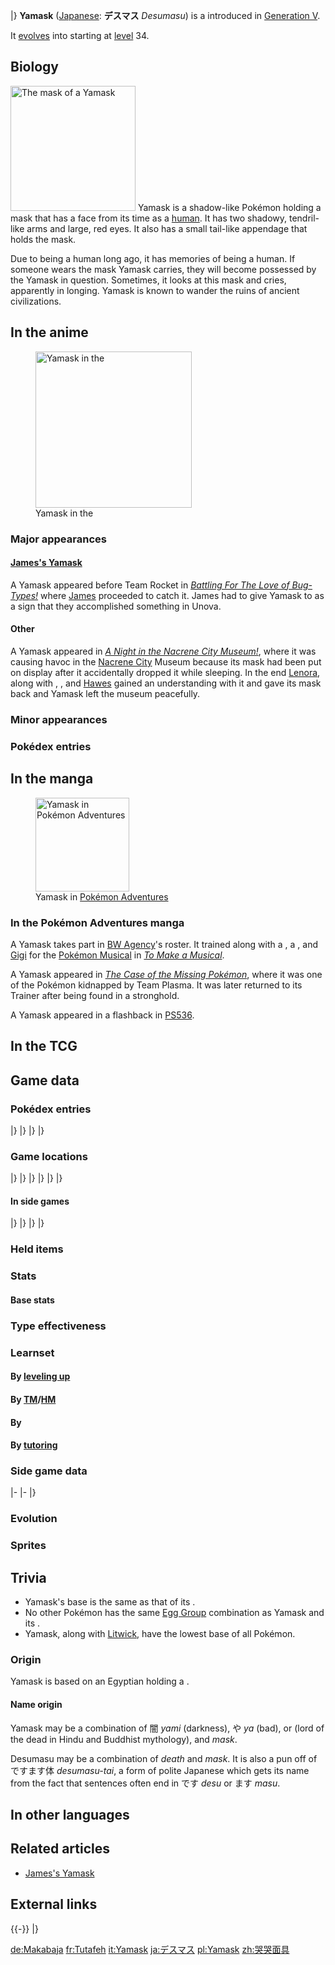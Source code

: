 {{PokémonPrevNext/Head|type=Ghost}}
{{PokémonPrevNext/Pokémon|type=Ghost|prevnum=561|prev=Sigilyph|nextnum=563|next=Cofagrigus|roundleft=tl|roundright=tr}}
{{PokémonPrevNext/Disambig|species=Yamask}}
|}
{{Pokémon Infobox
|name=Yamask
|jname=デスマス
|tmname=Desumasu
|category=Spirit
|typebox=1
|type1=Ghost
|abilityn=1
|abilitylayout=1
|ability1=Mummy
|ndex=562
|udex=068
|u2dex=124
|height-ftin=1'08"
|height-m=0.5
|weight-lbs=3.3
|weight-kg=1.5
|egggroupn=2
|egggroup1=Mineral
|egggroup2=Amorphous
|eggcycles=25
|expyield=61
|lv100exp=1,000,000
|gendercode=127
|color=Black
|catchrate=190
|evtotal=1
|evde=1
|body=04
|pokefordex=yamask
|generation=5
|friendship=70
}}
'''Yamask''' ([[List of Japanese Pokémon names|Japanese]]: '''デスマス''' ''Desumasu'') is a {{type|Ghost}} {{OBP|Pokémon|species}} introduced in [[Generation V]].

It [[evolution|evolves]] into {{p|Cofagrigus}} starting at [[level]] 34.

==Biology==
[[File:Yamask mask.png|left|thumb|200px|The mask of a Yamask]]
Yamask is a shadow-like Pokémon holding a mask that has a face from its time as a [[human]]. It has two shadowy, tendril-like arms and large, red eyes. It also has a small tail-like appendage that holds the mask.

Due to being a human long ago, it has memories of being a human. If someone wears the mask Yamask carries, they will become possessed by the Yamask in question. Sometimes, it looks at this mask and cries, apparently in longing. Yamask is known to wander the ruins of ancient civilizations.
{{left clear}}

==In the anime==
[[File:Yamask anime.png|250px|thumb|left|Yamask in the {{pkmn|anime}}]]
===Major appearances===
====[[James's Yamask]]====
A Yamask appeared before Team Rocket in ''[[BW023|Battling For The Love of Bug-Types!]]'' where [[James]] proceeded to catch it. James had to give Yamask to {{an|Giovanni}} as a sign that they accomplished something in Unova.

====Other====
A Yamask appeared in ''[[BW014|A Night in the Nacrene City Museum!]]'', where it was causing havoc in the [[Nacrene City]] Museum because its mask had been put on display after it accidentally dropped it while sleeping. In the end [[Lenora]], along with {{Ash}}, {{an|Iris}}, {{an|Cilan}} and [[Hawes]] gained an understanding with it and gave its mask back and Yamask left the museum peacefully.

===Minor appearances===

===Pokédex entries===
{{Animedexheader|Unova}}
{{Animedexbody|BW014|Yamask|Ash's Pokédex|Yamask, the Spirit Pokémon. Yamask is a {{type|Ghost}} Pokémon that wanders the ruins of ancient civilizations.}}
{{Animedexbody|BW037|Yamask|Ash's Pokédex|Yamask, the Spirit Pokémon. A Ghost-type Pokémon, Yamask wanders the ruins of ancient civilizations.}}
{{Animedexfooter/Pokémon|''Best Wishes''|Unova}}

==In the manga==
[[File:BW Agency Yamask Vanillite Solosis.png|thumb|150px|Yamask in [[Pokémon Adventures]]]]
===In the Pokémon Adventures manga===
A Yamask takes part in [[BW Agency]]'s roster. It trained along with a {{p|Solosis}}, a {{p|Vanillite}}, and [[Gigi]] for the [[Pokémon Musical]] in ''[[PS482|To Make a Musical]]''.

A Yamask appeared in ''[[PS479|The Case of the Missing Pokémon]]'', where it was one of the Pokémon kidnapped by Team Plasma. It was later returned to its Trainer after being found in a stronghold.

A Yamask appeared in a flashback in [[PS536]].

==In the TCG==
{{main|Yamask (TCG)}}

==Game data==
===Pokédex entries===
{{Dex/Header|type=ghost}}
{{Dex/NA|gen=V}}
{{Dex/Gen|gen=V}}
{{Dex/Entry1|v=Black|t=FFF|entry=Each of them carries a mask that used to be its face when it was human. Sometimes they look at it and cry.}}
{{Dex/Entry1|v=White|entry=These Pokémon arose from the spirits of people interred in graves in past ages. Each retains memories of its former life.}}
{{Dex/Entry2|v=Black 2|v2=White 2|t=FFF|entry=These Pokémon arose from the spirits of people interred in graves. Each retains memories of its former life.}}
|}
|}
{{Dex/Gen|gen=VI}}
{{Dex/Entry1|v=X|t=FFF|entry=These Pokémon arose from the spirits of people interred in graves. Each retains memories of its former life.}}
{{Dex/Entry1|v=Y|entry=Each of them carries a mask that used to be its face when it was human. Sometimes they look at it and cry.}}
{{Dex/Entry1|v=Omega Ruby|t=FFF|entry=These Pokémon arose from the spirits of people interred in graves. Each retains memories of its former life.}}
{{Dex/Entry1|v=Alpha Sapphire|t=FFF|entry=Each of them carries a mask that used to be its face when it was human. Sometimes they look at it and cry.}}
|}
|}
{{Dex/Footer}}

===Game locations===
{{Availability/Header|type=ghost}}
{{Availability/NA|gen=V}}
{{Availability/Gen|gen=V}}
{{Availability/Entry2|v=Black|v2=White|t=FFF|area=[[Relic Castle]]}}
{{Availability/Entry2|v=Black 2|v2=White 2|t=FFF|area=[[Relic Castle]]}}
|}
|}
{{Availability/Gen|gen=VI}}
{{Availability/Entry2/None|v=X|v2=Y}}
{{Availability/Entry2|v=Omega Ruby|v2=Alpha Sapphire|t=FFF|t2=FFF|area={{pkmn|breeding|Breed}} {{p|Cofagrigus}}}}
|}
|}
{{Availability/Gen|gen=VII}}
{{Availability/Entry2/None|v=Sun|v2=Moon|area=[[Pokémon Bank]]}}
{{Availability/Entry2/None|v=Ultra Sun|v2=Ultra Moon|area=[[Pokémon Bank]]}}
|}
|}
{{Availability/Footer}}

====In side games====
{{Availability/Header|type=Ghost}}
{{Availability/NA|gen=V}}
{{Availability/Gen|gen=V}}
{{Availability/Entry1|1|v=Rumble Blast|color={{fire color}}|area=Cave: [[Rugged Flats]]}}
{{Availability/Entry1|1|v=PokéPark 2|link=PokéPark 2: Wonders Beyond|color={{grass color}}|area=[[Wish Park]]}}
{{Availability/Entry1|1|v=MD GTI|link=Pokémon Mystery Dungeon: Gates to Infinity|color={{silver color}}|area=[[Great Glacier]] (1F-14F), [[Redland Reaches]] (1F-10F), [[Eastern Savanna]] (1F-14F), [[Slumbering Cave]] (B1-B99), Magnagate dungeons}}
{{Availability/Entry1|1|v=Rumble U|color={{fire color}}|area=[[Vehicle Gallery#A Flowing Desert|Vehicle Gallery: A Flowing Desert]]}}
|}
|}
{{Availability/Gen|gen=VI}}
{{Availability/Entry1|1|v=Battle Trozei|color={{defense color}}|area=[[Dragon Hill#Stage 2|Dragon Hill: Stage 2]]}}
{{Availability/Entry1|1|v=Shuffle|color={{beauty color}}|area=[[Wacky Workshop|Wacky Workshop: Stage 164]]}}
{{Availability/Entry1|1|v=Rumble World|color={{fire color}}|area=[[Distortion Land#Withered Cemetery|Distortion Land: Withered Cemetery]] <small>(All Areas)</small>}}
{{Availability/Entry1|1|v=Picross|color={{skill color light}}|area=[[Pokémon Picross Stages#Area 19|Area 19: Stage 05]]}}
|}
|}
{{Availability/Footer}}

===Held items===
{{HeldItems
|type=ghost
|bw1=Spell Tag|bw1type=None|bw1rar=5
|b2w21=Spell Tag|b2w21type=None|b2w21rar=5
}}

===Stats===
====Base stats====
{{BaseStats
|type=Ghost
|HP=38
|Attack=30
|Defense=85
|SpAtk=55
|SpDef=65
|Speed=30}}

===Type effectiveness===
{{TypeEffectiveness
|type1=Ghost
|Normal=0
|Fighting=0
|Flying=100
|Poison=50
|Ground=100
|Rock=100
|Bug=50
|Ghost=200
|Steel=100
|Fire=100
|Water=100
|Grass=100
|Electric=100
|Psychic=100
|Ice=100
|Dragon=100
|Dark=200
|Fairy=100
|notes=yes
|ghost=yes
|newnormal=1
|newfighting=1}}

===Learnset===
====By [[Level|leveling up]]====
{{learnlist/levelh/7|Yamask|Ghost|Ghost|5}}
{{learnlist/level7|1|Astonish|Ghost|Physical|30|100|15||'''}}
{{learnlist/level7|1|Protect|Normal|Status|&mdash;|&mdash;|10}}
{{learnlist/level7|5|Disable|Normal|Status|&mdash;|100|20}}
{{learnlist/level7|9|Haze|Ice|Status|&mdash;|&mdash;|30}}
{{learnlist/level7|13|Night Shade|Ghost|Special|&mdash;|100|15}}
{{learnlist/level7|17|Hex|Ghost|Special|65|100|10||'''}}
{{learnlist/level7|21|Will-O-Wisp|Fire|Status|&mdash;|85|15}}
{{learnlist/level7|25|Ominous Wind|Ghost|Special|60|100|5||'''}}
{{learnlist/level7|29|Curse|Ghost|Status|&mdash;|&mdash;|10}}
{{learnlist/level7|33|Power Split|Psychic|Status|&mdash;|&mdash;|10}}
{{learnlist/level7|33|Guard Split|Psychic|Status|&mdash;|&mdash;|10}}
{{learnlist/level7|37|Shadow Ball|Ghost|Special|80|100|15||'''}}
{{learnlist/level7|41|Grudge|Ghost|Status|&mdash;|&mdash;|5}}
{{learnlist/level7|45|Mean Look|Normal|Status|&mdash;|&mdash;|5}}
{{learnlist/level7|49|Destiny Bond|Ghost|Status|&mdash;|&mdash;|5}}
{{learnlist/levelf/7|Yamask|Ghost|Ghost|5}}

====By [[TM]]/[[HM]]====
{{learnlist/tmh/7|Yamask|Ghost|Ghost|5}}
{{learnlist/tm7|TM04|Calm Mind|Psychic|Status|&mdash;|&mdash;|20}}
{{learnlist/tm7|TM06|Toxic|Poison|Status|&mdash;|90|10}}
{{learnlist/tm7|TM10|Hidden Power|Normal|Special|60|100|15}}
{{learnlist/tm7|TM17|Protect|Normal|Status|&mdash;|&mdash;|10}}
{{learnlist/tm7|TM18|Rain Dance|Water|Status|&mdash;|&mdash;|5}}
{{learnlist/tm7|TM20|Safeguard|Normal|Status|&mdash;|&mdash;|25}}
{{learnlist/tm7|TM21|Frustration|Normal|Physical|&mdash;|100|20}}
{{learnlist/tm7|TM27|Return|Normal|Physical|&mdash;|100|20}}
{{learnlist/tm7|TM29|Psychic|Psychic|Special|90|100|10}}
{{learnlist/tm7|TM30|Shadow Ball|Ghost|Special|80|100|15||'''}}
{{learnlist/tm7|TM32|Double Team|Normal|Status|&mdash;|&mdash;|15}}
{{learnlist/tm7|TM42|Facade|Normal|Physical|70|100|20}}
{{learnlist/tm7|TM44|Rest|Psychic|Status|&mdash;|&mdash;|10}}
{{learnlist/tm7|TM45|Attract|Normal|Status|&mdash;|100|15}}
{{learnlist/tm7|TM46|Thief|Dark|Physical|60|100|25}}
{{learnlist/tm7|TM48|Round|Normal|Special|60|100|15}}
{{learnlist/tm7|TM53|Energy Ball|Grass|Special|90|100|10}}
{{learnlist/tm7|TM61|Will-O-Wisp|Fire|Status|&mdash;|85|15}}
{{learnlist/tm7|TM63|Embargo|Dark|Status|&mdash;|100|15}}
{{learnlist/tm7|TM66|Payback|Dark|Physical|50|100|10}}
{{learnlist/tm7|TM77|Psych Up|Normal|Status|&mdash;|&mdash;|10}}
{{learnlist/tm7|TM83|Infestation|Bug|Special|20|100|20}}
{{learnlist/tm7|TM85|Dream Eater|Psychic|Special|100|100|15}}
{{learnlist/tm7|TM87|Swagger|Normal|Status|&mdash;|85|15}}
{{learnlist/tm7|TM88|Sleep Talk|Normal|Status|&mdash;|&mdash;|10}}
{{learnlist/tm7|TM90|Substitute|Normal|Status|&mdash;|&mdash;|10}}
{{learnlist/tm7|TM92|Trick Room|Psychic|Status|&mdash;|&mdash;|5}}
{{learnlist/tm7|TM97|Dark Pulse|Dark|Special|80|100|15}}
{{learnlist/tm7|TM100|Confide|Normal|Status|&mdash;|&mdash;|20}}
{{learnlist/tmf/7|Yamask|Ghost|Ghost|5}}

====By {{pkmn|breeding}}====
{{learnlist/breedh/7|Yamask|Ghost|Ghost|5}}
{{learnlist/breed7|{{MSP|280|Ralts}}{{MSP|281|Kirlia}}{{MSP|282|Gardevoir}}{{MSP|475|Gallade}}|Ally Switch|Psychic|Status|&mdash;|&mdash;|15|‡}}
{{learnlist/breed7|{{MSP|707|Klefki}}|Crafty Shield|Fairy|Status|—|—|10|{{sup/7|USUM}}}}
{{learnlist/breed7|{{MSP|088|Grimer}}{{MSP|088A|Grimer}}{{MSP|089|Muk}}{{MSP|089A|Muk}}{{MSP|355|Duskull}}{{MSP|356|Dusclops}}<br>{{MSP|477|Dusknoir}}{{MSP|562|Yamask}}{{MSP|563|Cofagrigus}}|Disable|Normal|Status|&mdash;|100|20}}
{{learnlist/breed7|{{MSP|618|Stunfisk}}|Endure|Normal|Status|&mdash;|&mdash;|10}}
{{learnlist/breed7|{{MSP|361|Snorunt}}|Fake Tears|Dark|Status|&mdash;|100|20|*}}
{{learnlist/breed7|{{MSP|577|Solosis}}{{MSP|578|Duosion}}{{MSP|579|Reuniclus}}{{MSP|707|Klefki}}|Heal Block|Psychic|Status|&mdash;|100|15}}
{{learnlist/breed7|{{MSP|280|Ralts}}{{MSP|281|Kirlia}}{{MSP|282|Gardevoir}}{{MSP|607|Litwick}}{{MSP|608|Lampent}}{{MSP|707|Klefki}}|Imprison|Psychic|Status|&mdash;|&mdash;|10}}
{{learnlist/breed7|{{MSP|088|Grimer}}{{MSP|088A|Grimer}}{{MSP|089|Muk}}{{MSP|089A|Muk}}{{MSP|109|Koffing}}{{MSP|110|Weezing}}<br>{{MSP|442|Spiritomb}}{{MSP|607|Litwick}}{{MSP|608|Lampent}}|Memento|Dark|Status|&mdash;|100|10}}
{{learnlist/breed7|{{MSP|442|Spiritomb}}|Nasty Plot|Dark|Status|&mdash;|&mdash;|20}}
{{learnlist/breed7|{{MSP|092|Gastly}}{{MSP|093|Haunter}}{{MSP|094|Gengar}}|Nightmare|Ghost|Status|&mdash;|100|15}}
{{learnlist/breed7|{{MSP|568|Trubbish}}{{MSP|569|Garbodor}}|Toxic Spikes|Poison|Status|&mdash;|&mdash;|20}}
{{learnlist/breedf/7|Yamask|Ghost|Ghost|5}}

====By [[Move Tutor|tutoring]]====
{{learnlist/tutorh/7|Yamask|Ghost|Ghost|5}}
{{learnlist/tutor7|After You|Normal|Status|—|—|15|||no|yes}}
{{learnlist/tutor7|Ally Switch|Psychic|Status|—|—|15|||no|yes}}
{{learnlist/tutor7|Block|Normal|Status|—|—|5|||no|yes}}
{{learnlist/tutor7|Iron Defense|Steel|Status|—|—|15|||no|yes}}
{{learnlist/tutor7|Knock Off|Dark|Physical|65|100|20|||no|yes}}
{{learnlist/tutor7|Magic Coat|Psychic|Status|—|—|15|||no|yes}}
{{learnlist/tutor7|Pain Split|Normal|Status|—|—|20|||no|yes}}
{{learnlist/tutor7|Role Play|Psychic|Status|—|—|10|||no|yes}}
{{learnlist/tutor7|Shock Wave|Electric|Special|60|—|20|||no|yes}}
{{learnlist/tutor7|Skill Swap|Psychic|Status|—|—|10|||no|yes}}
{{learnlist/tutor7|Snatch|Dark|Status|—|—|10|||no|yes}}
{{learnlist/tutor7|Snore|Normal|Special|50|100|15|||no|yes}}
{{learnlist/tutor7|Spite|Ghost|Status|—|100|10|||no|yes}}
{{learnlist/tutor7|Telekinesis|Psychic|Status|—|—|15|||no|yes}}
{{learnlist/tutor7|Trick|Psychic|Status|—|100|10|||no|yes}}
{{learnlist/tutor7|Wonder Room|Psychic|Status|—|—|10|||no|yes}}
{{learnlist/tutor7|Zen Headbutt|Psychic|Physical|80|90|15|||no|yes}}
{{learnlist/tutorf/7|Yamask|Ghost|Ghost|5}}

===Side game data===
{{Spindata/Head|type=Ghost}}
{{Spindata/RumbleBlast|col=6|type=Ghost
|att=1
|def=3
|speed=3
}}
|-
{{Spindata/PokéPark2|col=6|type=Ghost|ndex=562
|pad=They serve {{p|Cofagrigus}}. They were lonely and tried to make more friends, but now they are happy because many Pokémon have come to play.
}}
|-
{{Spindata/Battle Trozei|col=3|type=Ghost|ndex=562
|power=1
}}
{{Spindata/Shuffle|col=3|type=Ghost|ndex=562|num=198
|min=50
|max=115
|raisemaxlevel=10
|skill=Quirky
|skilldesc=Sometimes erases one extra matching Pokémon elsewhere.
|swapper=Flash Mob
}}
|}

===Evolution===
{{evobox-2
|type1=ghost
|pictype=art
|no1=562
|name1=Yamask
|type1-1=Ghost
|evo1={{bag|Rare Candy}}<br>{{color2|000|Level|Level 34}}
|no2=563
|name2=Cofagrigus
|type1-2=Ghost}}

===Sprites===
{{Spritebox/Header|type=ghost}}
{{Spritebox/NA|gen=V}}
{{Spritebox/5|ndex=562}}
{{Spritebox/6|ndex=562}}
{{Spritebox/7|ndex=562}}
{{Spritebox/Footer|562|Yamask}}

==Trivia==
* Yamask's base {{stat|Speed}} is the same as that of its {{p|Cofagrigus|evolution}}.
* No other Pokémon has the same [[Egg Group]] combination as Yamask and its {{p|Cofagrigus|evolution}}.
* Yamask, along with [[Litwick]], have the lowest base {{stat|Attack}} of all {{type|Ghost}} Pokémon.

===Origin===
Yamask is based on an Egyptian {{wp|Egyptian soul|Ba}} holding a {{wp|death mask}}.

====Name origin====
Yamask may be a combination of 闇 ''yami'' (darkness), や ''ya'' (bad), or ''{{wp|Yama}}'' (lord of the dead in Hindu and Buddhist mythology), and ''mask''.

Desumasu may be a combination of ''death'' and ''mask''. It is also a pun off of ですます体 ''desumasu-tai'', a form of polite Japanese which gets its name from the fact that sentences often end in です ''desu'' or ます ''masu''.

==In other languages==
{{Other languages|type=ghost|type2=ghost
|ja=デスマス ''Desumasu''|jameaning=From ''death'' and ''mask''
|fr=Tutafeh|frmeaning=From ''{{wp|Tutankhamun}}'' and a corruption of ''{{tt|fée|fairy}}'', also a pun on ''{{tt|tout à fait|exactly}}''
|es=Yamask|esmeaning=Same as English name
|de=Makabaja|demeaning=From ''{{tt|makaber|macabre, morbid}}'' and {{tt|闇 ''yami''|Japanese for 'darkness'}} or {{tt|''Raja''|Indian royal title}}
|it=Yamask|itmeaning=Same as English name
|ko=데스마스 ''Desumasu''|komeaning=Transliteration of Japanese name
|zh_cmn=哭哭面具 ''Kūkūmiànjù''|zh_cmnmeaning=Literally "Weeping mask"
|ru=Ямаск ''Yamask''|rumeaning=Transcription of English name
}}
{{left clear}}

==Related articles==
* [[James's Yamask]]
<!--
==Notes==
<references />-->

==External links==

{{-}}
{{PokémonPrevNext/Head|type=Ghost}}
{{PokémonPrevNext/Pokémon|type=Ghost|prevnum=561|prev=Sigilyph|nextnum=563|next=Cofagrigus}}
|}
{{Project Pokédex notice}}

[[de:Makabaja]]
[[fr:Tutafeh]]
[[it:Yamask]]
[[ja:デスマス]]
[[pl:Yamask]]
[[zh:哭哭面具]]